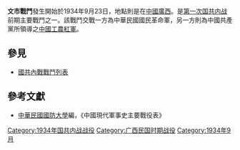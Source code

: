 {{Infobox Military Conflict|
campaign=|
image=|
caption=|
conflict=文市戰鬥|
partof=[[國共內戰|國共內戰]]|
date=1934年9月23日、24日|
place=[[中國|中國]][[廣西|廣西]]全境|
result=共紅軍被攻擊後，往文市附近敗退，共紅軍至少死亡500名|
combatant1=15師、16師|
combatant2=獨17師|
commander1=[[王東原|王東原]]、[[章亮基|章亮基]]|
commander2=[[蕭克|蕭克]]|
strength1=|
strength2=|
casualties1=|
casualties2=|
}}
'''文市戰鬥'''發生開始於1934年9月23日，地點則是在[[中國|中國]][[廣西|廣西]]。是[[第一次国共内战|第一次国共内战]]前期主要戰鬥之一。該戰鬥交戰一方為中華民國國民革命軍，另一方則為中國共產黨所領導之[[中國工農紅軍|中國工農紅軍]]。

==參見==
*[[國共內戰戰鬥列表|國共內戰戰鬥列表]]
==參考文獻==
*[[中華民國|中華民國]][[國防大學_(臺灣)|國防大學]]編，《中國現代軍事史主要戰役表》

{{China-hist-stub}}
[[Category:1934年国共内战战役|Category:1934年国共内战战役]]
[[Category:广西民国时期战役|Category:广西民国时期战役]]
[[Category:1934年9月|Category:1934年9月]]